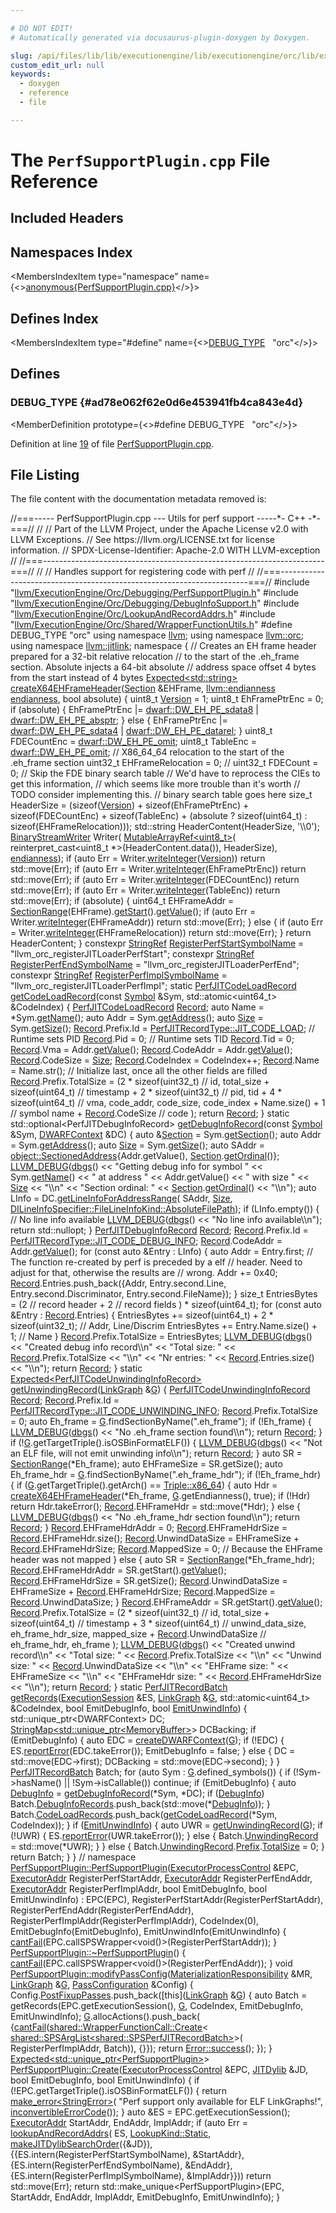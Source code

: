```yaml
---

# DO NOT EDIT!
# Automatically generated via docusaurus-plugin-doxygen by Doxygen.

slug: /api/files/lib/lib/executionengine/lib/executionengine/orc/lib/executionengine/orc/debugging/perfsupportplugin-cpp
custom_edit_url: null
keywords:
  - doxygen
  - reference
  - file

---
```





# The `PerfSupportPlugin.cpp` File Reference

<DoxygenPage pluginConfig={pluginConfig}>



## Included Headers

<IncludesList>
<IncludesListItem
  filePath="llvm/ExecutionEngine/Orc/Debugging/PerfSupportPlugin.h"
  permalink="/docs/api/files/include/include/llvm/include/llvm/executionengine/include/llvm/executionengine/orc/include/llvm/executionengine/orc/debugging/perfsupportplugin-h"
  isLocal="true" />
<IncludesListItem
  filePath="llvm/ExecutionEngine/Orc/Debugging/DebugInfoSupport.h"
  permalink="/docs/api/files/include/include/llvm/include/llvm/executionengine/include/llvm/executionengine/orc/include/llvm/executionengine/orc/debugging/debuginfosupport-h"
  isLocal="true" />
<IncludesListItem
  filePath="llvm/ExecutionEngine/Orc/LookupAndRecordAddrs.h"
  permalink="/docs/api/files/include/include/llvm/include/llvm/executionengine/include/llvm/executionengine/orc/lookupandrecordaddrs-h"
  isLocal="true" />
<IncludesListItem
  filePath="llvm/ExecutionEngine/Orc/Shared/WrapperFunctionUtils.h"
  permalink="/docs/api/files/include/include/llvm/include/llvm/executionengine/include/llvm/executionengine/orc/include/llvm/executionengine/orc/shared/wrapperfunctionutils-h"
  isLocal="true" />
</IncludesList>

## Namespaces Index

<MembersIndex>

<MembersIndexItem
  type="namespace"
  name={<><a href="/docs/api/namespaces/anonymous-perfsupportplugin-cpp-">anonymous&#123;PerfSupportPlugin.cpp&#125;</a></>}>
</MembersIndexItem>

</MembersIndex>

## Defines Index

<MembersIndex>

<MembersIndexItem
  type="#define"
  name={<><a href="#ad78e062f62e0d6e453941fb4ca843e4d">DEBUG&#95;TYPE</a>&nbsp;&nbsp;&nbsp;&quot;orc&quot;</>}>
</MembersIndexItem>

</MembersIndex>


<SectionDefinition>

## Defines

### DEBUG&#95;TYPE {#ad78e062f62e0d6e453941fb4ca843e4d}

<MemberDefinition
  prototype={<>#define DEBUG&#95;TYPE&nbsp;&nbsp;&nbsp;&quot;orc&quot;</>}>

Definition at line <a href="#l00019">19</a> of file <a href="/docs/api/files/lib/lib/executionengine/lib/executionengine/orc/lib/executionengine/orc/debugging/perfsupportplugin-cpp">PerfSupportPlugin.cpp</a>.
</MemberDefinition>

</SectionDefinition>

## File Listing

The file content with the documentation metadata removed is:

<ProgramListing>

<Link id="l00001" /><CodeLine lineNumber="1"><Highlight kind="comment">//===----- PerfSupportPlugin.cpp --- Utils for perf support -----&#42;- C++ -&#42;-===//</Highlight><Highlight kind="normal"></Highlight></CodeLine>
<Link id="l00002" /><CodeLine lineNumber="2"><Highlight kind="normal"></Highlight><Highlight kind="comment">//</Highlight><Highlight kind="normal"></Highlight></CodeLine>
<Link id="l00003" /><CodeLine lineNumber="3"><Highlight kind="normal"></Highlight><Highlight kind="comment">// Part of the LLVM Project, under the Apache License v2.0 with LLVM Exceptions.</Highlight><Highlight kind="normal"></Highlight></CodeLine>
<Link id="l00004" /><CodeLine lineNumber="4"><Highlight kind="normal"></Highlight><Highlight kind="comment">// See https://llvm.org/LICENSE.txt for license information.</Highlight><Highlight kind="normal"></Highlight></CodeLine>
<Link id="l00005" /><CodeLine lineNumber="5"><Highlight kind="normal"></Highlight><Highlight kind="comment">// SPDX-License-Identifier: Apache-2.0 WITH LLVM-exception</Highlight><Highlight kind="normal"></Highlight></CodeLine>
<Link id="l00006" /><CodeLine lineNumber="6"><Highlight kind="normal"></Highlight><Highlight kind="comment">//</Highlight><Highlight kind="normal"></Highlight></CodeLine>
<Link id="l00007" /><CodeLine lineNumber="7"><Highlight kind="normal"></Highlight><Highlight kind="comment">//===----------------------------------------------------------------------===//</Highlight><Highlight kind="normal"></Highlight></CodeLine>
<Link id="l00008" /><CodeLine lineNumber="8"><Highlight kind="normal"></Highlight><Highlight kind="comment">//</Highlight><Highlight kind="normal"></Highlight></CodeLine>
<Link id="l00009" /><CodeLine lineNumber="9"><Highlight kind="normal"></Highlight><Highlight kind="comment">// Handles support for registering code with perf</Highlight><Highlight kind="normal"></Highlight></CodeLine>
<Link id="l00010" /><CodeLine lineNumber="10"><Highlight kind="normal"></Highlight><Highlight kind="comment">//</Highlight><Highlight kind="normal"></Highlight></CodeLine>
<Link id="l00011" /><CodeLine lineNumber="11"><Highlight kind="normal"></Highlight><Highlight kind="comment">//===----------------------------------------------------------------------===//</Highlight><Highlight kind="normal"></Highlight></CodeLine>
<Link id="l00012" /><CodeLine lineNumber="12"><Highlight kind="normal"></Highlight></CodeLine>
<Link id="l00013" /><CodeLine lineNumber="13"><Highlight kind="normal"></Highlight><Highlight kind="preprocessor">#include &quot;<a href="/docs/api/files/include/include/llvm/include/llvm/executionengine/include/llvm/executionengine/orc/include/llvm/executionengine/orc/debugging/perfsupportplugin-h">llvm/ExecutionEngine/Orc/Debugging/PerfSupportPlugin.h</a>&quot;</Highlight><Highlight kind="normal"></Highlight></CodeLine>
<Link id="l00014" /><CodeLine lineNumber="14"><Highlight kind="normal"></Highlight></CodeLine>
<Link id="l00015" /><CodeLine lineNumber="15"><Highlight kind="normal"></Highlight><Highlight kind="preprocessor">#include &quot;<a href="/docs/api/files/include/include/llvm/include/llvm/executionengine/include/llvm/executionengine/orc/include/llvm/executionengine/orc/debugging/debuginfosupport-h">llvm/ExecutionEngine/Orc/Debugging/DebugInfoSupport.h</a>&quot;</Highlight><Highlight kind="normal"></Highlight></CodeLine>
<Link id="l00016" /><CodeLine lineNumber="16"><Highlight kind="normal"></Highlight><Highlight kind="preprocessor">#include &quot;<a href="/docs/api/files/include/include/llvm/include/llvm/executionengine/include/llvm/executionengine/orc/lookupandrecordaddrs-h">llvm/ExecutionEngine/Orc/LookupAndRecordAddrs.h</a>&quot;</Highlight><Highlight kind="normal"></Highlight></CodeLine>
<Link id="l00017" /><CodeLine lineNumber="17"><Highlight kind="normal"></Highlight><Highlight kind="preprocessor">#include &quot;<a href="/docs/api/files/include/include/llvm/include/llvm/executionengine/include/llvm/executionengine/orc/include/llvm/executionengine/orc/shared/wrapperfunctionutils-h">llvm/ExecutionEngine/Orc/Shared/WrapperFunctionUtils.h</a>&quot;</Highlight><Highlight kind="normal"></Highlight></CodeLine>
<Link id="l00018" /><CodeLine lineNumber="18"><Highlight kind="normal"></Highlight></CodeLine>
<Link id="l00019" /><CodeLine lineNumber="19" lineLink="#ad78e062f62e0d6e453941fb4ca843e4d"><Highlight kind="normal"></Highlight><Highlight kind="preprocessor">#define DEBUG&#95;TYPE &quot;orc&quot;</Highlight><Highlight kind="normal"></Highlight></CodeLine>
<Link id="l00020" /><CodeLine lineNumber="20"><Highlight kind="normal"></Highlight></CodeLine>
<Link id="l00021" /><CodeLine lineNumber="21"><Highlight kind="normal"></Highlight><Highlight kind="keyword">using namespace </Highlight><Highlight kind="normal"><a href="/docs/api/namespaces/llvm">llvm</a>;</Highlight></CodeLine>
<Link id="l00022" /><CodeLine lineNumber="22"><Highlight kind="normal"></Highlight><Highlight kind="keyword">using namespace </Highlight><Highlight kind="normal"><a href="/docs/api/namespaces/llvm/orc">llvm::orc</a>;</Highlight></CodeLine>
<Link id="l00023" /><CodeLine lineNumber="23"><Highlight kind="normal"></Highlight><Highlight kind="keyword">using namespace </Highlight><Highlight kind="normal"><a href="/docs/api/namespaces/llvm/jitlink">llvm::jitlink</a>;</Highlight></CodeLine>
<Link id="l00024" /><CodeLine lineNumber="24"><Highlight kind="normal"></Highlight></CodeLine>
<Link id="l00025" /><CodeLine lineNumber="25" lineLink="/docs/api/namespaces/anonymous-perfsupportplugin-cpp-"><Highlight kind="normal"></Highlight><Highlight kind="keyword">namespace </Highlight><Highlight kind="normal">&#123;</Highlight></CodeLine>
<Link id="l00026" /><CodeLine lineNumber="26"><Highlight kind="normal"></Highlight></CodeLine>
<Link id="l00027" /><CodeLine lineNumber="27"><Highlight kind="normal"></Highlight><Highlight kind="comment">// Creates an EH frame header prepared for a 32-bit relative relocation</Highlight><Highlight kind="normal"></Highlight></CodeLine>
<Link id="l00028" /><CodeLine lineNumber="28"><Highlight kind="normal"></Highlight><Highlight kind="comment">// to the start of the .eh&#95;frame section. Absolute injects a 64-bit absolute</Highlight><Highlight kind="normal"></Highlight></CodeLine>
<Link id="l00029" /><CodeLine lineNumber="29"><Highlight kind="normal"></Highlight><Highlight kind="comment">// address space offset 4 bytes from the start instead of 4 bytes</Highlight><Highlight kind="normal"></Highlight></CodeLine>
<Link id="l00030" /><CodeLine lineNumber="30" lineLink="/docs/api/namespaces/anonymous-perfsupportplugin-cpp-/#a16f7e0099c6134ab100f80300b710e41"><Highlight kind="normal"><a href="/docs/api/classes/llvm/expected">Expected&lt;std::string&gt;</a> <a href="/docs/api/namespaces/anonymous-perfsupportplugin-cpp-/#a16f7e0099c6134ab100f80300b710e41">createX64EHFrameHeader</a>(<a href="/docs/api/classes/llvm/jitlink/section">Section</a> &amp;EHFrame,</Highlight></CodeLine>
<Link id="l00031" /><CodeLine lineNumber="31"><Highlight kind="normal">                                             <a href="/docs/api/namespaces/llvm/#ae1e26e57357947b25e392fd18ab000db">llvm::endianness</a> <a href="/docs/api/namespaces/llvm/#ae1e26e57357947b25e392fd18ab000db">endianness</a>,</Highlight></CodeLine>
<Link id="l00032" /><CodeLine lineNumber="32"><Highlight kind="normal">                                             </Highlight><Highlight kind="keywordtype">bool</Highlight><Highlight kind="normal"> absolute) &#123;</Highlight></CodeLine>
<Link id="l00033" /><CodeLine lineNumber="33"><Highlight kind="normal">  uint8&#95;t <a href="/docs/api/namespaces/llvm/#a689a023f54d38d41f6d952cac41ee538">Version</a> = 1;</Highlight></CodeLine>
<Link id="l00034" /><CodeLine lineNumber="34"><Highlight kind="normal">  uint8&#95;t EhFramePtrEnc = 0;</Highlight></CodeLine>
<Link id="l00035" /><CodeLine lineNumber="35"><Highlight kind="normal">  </Highlight><Highlight kind="keywordflow">if</Highlight><Highlight kind="normal"> (absolute) &#123;</Highlight></CodeLine>
<Link id="l00036" /><CodeLine lineNumber="36"><Highlight kind="normal">    EhFramePtrEnc |= <a href="/docs/api/namespaces/llvm/dwarf/#ab4fde659cfd2ad21ef1920dca7f22255ab4f228eae8e91cb5eb218c4372d2cd75">dwarf::DW&#95;EH&#95;PE&#95;sdata8</a> | <a href="/docs/api/namespaces/llvm/dwarf/#ab4fde659cfd2ad21ef1920dca7f22255ab8bb265a153372d87860f6a33d858f3e">dwarf::DW&#95;EH&#95;PE&#95;absptr</a>;</Highlight></CodeLine>
<Link id="l00037" /><CodeLine lineNumber="37"><Highlight kind="normal">  &#125; </Highlight><Highlight kind="keywordflow">else</Highlight><Highlight kind="normal"> &#123;</Highlight></CodeLine>
<Link id="l00038" /><CodeLine lineNumber="38"><Highlight kind="normal">    EhFramePtrEnc |= <a href="/docs/api/namespaces/llvm/dwarf/#ab4fde659cfd2ad21ef1920dca7f22255a68bcc7d64ea60cf76503e913360e0b01">dwarf::DW&#95;EH&#95;PE&#95;sdata4</a> | <a href="/docs/api/namespaces/llvm/dwarf/#ab4fde659cfd2ad21ef1920dca7f22255a0e91cc214494d9c9f9c8adcf03be6e51">dwarf::DW&#95;EH&#95;PE&#95;datarel</a>;</Highlight></CodeLine>
<Link id="l00039" /><CodeLine lineNumber="39"><Highlight kind="normal">  &#125;</Highlight></CodeLine>
<Link id="l00040" /><CodeLine lineNumber="40"><Highlight kind="normal">  uint8&#95;t FDECountEnc = <a href="/docs/api/namespaces/llvm/dwarf/#ab4fde659cfd2ad21ef1920dca7f22255af88641d07cb5fdb688ad0d4e78314222">dwarf::DW&#95;EH&#95;PE&#95;omit</a>;</Highlight></CodeLine>
<Link id="l00041" /><CodeLine lineNumber="41"><Highlight kind="normal">  uint8&#95;t TableEnc = <a href="/docs/api/namespaces/llvm/dwarf/#ab4fde659cfd2ad21ef1920dca7f22255af88641d07cb5fdb688ad0d4e78314222">dwarf::DW&#95;EH&#95;PE&#95;omit</a>;</Highlight></CodeLine>
<Link id="l00042" /><CodeLine lineNumber="42"><Highlight kind="normal">  </Highlight><Highlight kind="comment">// X86&#95;64&#95;64 relocation to the start of the .eh&#95;frame section</Highlight><Highlight kind="normal"></Highlight></CodeLine>
<Link id="l00043" /><CodeLine lineNumber="43"><Highlight kind="normal">  uint32&#95;t EHFrameRelocation = 0;</Highlight></CodeLine>
<Link id="l00044" /><CodeLine lineNumber="44"><Highlight kind="normal">  </Highlight><Highlight kind="comment">// uint32&#95;t FDECount = 0;</Highlight><Highlight kind="normal"></Highlight></CodeLine>
<Link id="l00045" /><CodeLine lineNumber="45"><Highlight kind="normal">  </Highlight><Highlight kind="comment">// Skip the FDE binary search table</Highlight><Highlight kind="normal"></Highlight></CodeLine>
<Link id="l00046" /><CodeLine lineNumber="46"><Highlight kind="normal">  </Highlight><Highlight kind="comment">// We&#39;d have to reprocess the CIEs to get this information,</Highlight><Highlight kind="normal"></Highlight></CodeLine>
<Link id="l00047" /><CodeLine lineNumber="47"><Highlight kind="normal">  </Highlight><Highlight kind="comment">// which seems like more trouble than it&#39;s worth</Highlight><Highlight kind="normal"></Highlight></CodeLine>
<Link id="l00048" /><CodeLine lineNumber="48"><Highlight kind="normal">  </Highlight><Highlight kind="comment">// TODO consider implementing this.</Highlight><Highlight kind="normal"></Highlight></CodeLine>
<Link id="l00049" /><CodeLine lineNumber="49"><Highlight kind="normal">  </Highlight><Highlight kind="comment">// binary search table goes here</Highlight><Highlight kind="normal"></Highlight></CodeLine>
<Link id="l00050" /><CodeLine lineNumber="50"><Highlight kind="normal"></Highlight></CodeLine>
<Link id="l00051" /><CodeLine lineNumber="51"><Highlight kind="normal">  </Highlight><Highlight kind="keywordtype">size&#95;t</Highlight><Highlight kind="normal"> HeaderSize =</Highlight></CodeLine>
<Link id="l00052" /><CodeLine lineNumber="52"><Highlight kind="normal">      (</Highlight><Highlight kind="keyword">sizeof</Highlight><Highlight kind="normal">(<a href="/docs/api/namespaces/llvm/#a689a023f54d38d41f6d952cac41ee538">Version</a>) + </Highlight><Highlight kind="keyword">sizeof</Highlight><Highlight kind="normal">(EhFramePtrEnc) + </Highlight><Highlight kind="keyword">sizeof</Highlight><Highlight kind="normal">(FDECountEnc) +</Highlight></CodeLine>
<Link id="l00053" /><CodeLine lineNumber="53"><Highlight kind="normal">       </Highlight><Highlight kind="keyword">sizeof</Highlight><Highlight kind="normal">(TableEnc) +</Highlight></CodeLine>
<Link id="l00054" /><CodeLine lineNumber="54"><Highlight kind="normal">       (absolute ? </Highlight><Highlight kind="keyword">sizeof</Highlight><Highlight kind="normal">(uint64&#95;t) : </Highlight><Highlight kind="keyword">sizeof</Highlight><Highlight kind="normal">(EHFrameRelocation)));</Highlight></CodeLine>
<Link id="l00055" /><CodeLine lineNumber="55"><Highlight kind="normal">  std::string HeaderContent(HeaderSize, </Highlight><Highlight kind="charliteral">&#39;\\0&#39;</Highlight><Highlight kind="normal">);</Highlight></CodeLine>
<Link id="l00056" /><CodeLine lineNumber="56"><Highlight kind="normal">  <a href="/docs/api/classes/llvm/binarystreamwriter">BinaryStreamWriter</a> Writer(</Highlight></CodeLine>
<Link id="l00057" /><CodeLine lineNumber="57"><Highlight kind="normal">      <a href="/docs/api/classes/llvm/mutablearrayref">MutableArrayRef&lt;uint8&#95;t&gt;</a>(</Highlight></CodeLine>
<Link id="l00058" /><CodeLine lineNumber="58"><Highlight kind="normal">          </Highlight><Highlight kind="keyword">reinterpret&#95;cast&lt;</Highlight><Highlight kind="normal">uint8&#95;t &#42;</Highlight><Highlight kind="keyword">&gt;</Highlight><Highlight kind="normal">(HeaderContent.data()), HeaderSize),</Highlight></CodeLine>
<Link id="l00059" /><CodeLine lineNumber="59"><Highlight kind="normal">      <a href="/docs/api/namespaces/llvm/#ae1e26e57357947b25e392fd18ab000db">endianness</a>);</Highlight></CodeLine>
<Link id="l00060" /><CodeLine lineNumber="60"><Highlight kind="normal">  </Highlight><Highlight kind="keywordflow">if</Highlight><Highlight kind="normal"> (</Highlight><Highlight kind="keyword">auto</Highlight><Highlight kind="normal"> Err = Writer.<a href="/docs/api/classes/llvm/binarystreamwriter/#a344647bc1c4a4b53334296eba145d408">writeInteger</a>(<a href="/docs/api/namespaces/llvm/#a689a023f54d38d41f6d952cac41ee538">Version</a>))</Highlight></CodeLine>
<Link id="l00061" /><CodeLine lineNumber="61"><Highlight kind="normal">    </Highlight><Highlight kind="keywordflow">return</Highlight><Highlight kind="normal"> std::move(Err);</Highlight></CodeLine>
<Link id="l00062" /><CodeLine lineNumber="62"><Highlight kind="normal">  </Highlight><Highlight kind="keywordflow">if</Highlight><Highlight kind="normal"> (</Highlight><Highlight kind="keyword">auto</Highlight><Highlight kind="normal"> Err = Writer.<a href="/docs/api/classes/llvm/binarystreamwriter/#a344647bc1c4a4b53334296eba145d408">writeInteger</a>(EhFramePtrEnc))</Highlight></CodeLine>
<Link id="l00063" /><CodeLine lineNumber="63"><Highlight kind="normal">    </Highlight><Highlight kind="keywordflow">return</Highlight><Highlight kind="normal"> std::move(Err);</Highlight></CodeLine>
<Link id="l00064" /><CodeLine lineNumber="64"><Highlight kind="normal">  </Highlight><Highlight kind="keywordflow">if</Highlight><Highlight kind="normal"> (</Highlight><Highlight kind="keyword">auto</Highlight><Highlight kind="normal"> Err = Writer.<a href="/docs/api/classes/llvm/binarystreamwriter/#a344647bc1c4a4b53334296eba145d408">writeInteger</a>(FDECountEnc))</Highlight></CodeLine>
<Link id="l00065" /><CodeLine lineNumber="65"><Highlight kind="normal">    </Highlight><Highlight kind="keywordflow">return</Highlight><Highlight kind="normal"> std::move(Err);</Highlight></CodeLine>
<Link id="l00066" /><CodeLine lineNumber="66"><Highlight kind="normal">  </Highlight><Highlight kind="keywordflow">if</Highlight><Highlight kind="normal"> (</Highlight><Highlight kind="keyword">auto</Highlight><Highlight kind="normal"> Err = Writer.<a href="/docs/api/classes/llvm/binarystreamwriter/#a344647bc1c4a4b53334296eba145d408">writeInteger</a>(TableEnc))</Highlight></CodeLine>
<Link id="l00067" /><CodeLine lineNumber="67"><Highlight kind="normal">    </Highlight><Highlight kind="keywordflow">return</Highlight><Highlight kind="normal"> std::move(Err);</Highlight></CodeLine>
<Link id="l00068" /><CodeLine lineNumber="68"><Highlight kind="normal">  </Highlight><Highlight kind="keywordflow">if</Highlight><Highlight kind="normal"> (absolute) &#123;</Highlight></CodeLine>
<Link id="l00069" /><CodeLine lineNumber="69"><Highlight kind="normal">    uint64&#95;t EHFrameAddr = <a href="/docs/api/classes/llvm/jitlink/sectionrange">SectionRange</a>(EHFrame).<a href="/docs/api/classes/llvm/jitlink/sectionrange/#ab7bd439fefcb561d029d76b2ca9bc500">getStart</a>().<a href="/docs/api/classes/llvm/orc/executoraddr/#a4ee908fb9052f020e3c50e3f1a7d81c5">getValue</a>();</Highlight></CodeLine>
<Link id="l00070" /><CodeLine lineNumber="70"><Highlight kind="normal">    </Highlight><Highlight kind="keywordflow">if</Highlight><Highlight kind="normal"> (</Highlight><Highlight kind="keyword">auto</Highlight><Highlight kind="normal"> Err = Writer.<a href="/docs/api/classes/llvm/binarystreamwriter/#a344647bc1c4a4b53334296eba145d408">writeInteger</a>(EHFrameAddr))</Highlight></CodeLine>
<Link id="l00071" /><CodeLine lineNumber="71"><Highlight kind="normal">      </Highlight><Highlight kind="keywordflow">return</Highlight><Highlight kind="normal"> std::move(Err);</Highlight></CodeLine>
<Link id="l00072" /><CodeLine lineNumber="72"><Highlight kind="normal">  &#125; </Highlight><Highlight kind="keywordflow">else</Highlight><Highlight kind="normal"> &#123;</Highlight></CodeLine>
<Link id="l00073" /><CodeLine lineNumber="73"><Highlight kind="normal">    </Highlight><Highlight kind="keywordflow">if</Highlight><Highlight kind="normal"> (</Highlight><Highlight kind="keyword">auto</Highlight><Highlight kind="normal"> Err = Writer.<a href="/docs/api/classes/llvm/binarystreamwriter/#a344647bc1c4a4b53334296eba145d408">writeInteger</a>(EHFrameRelocation))</Highlight></CodeLine>
<Link id="l00074" /><CodeLine lineNumber="74"><Highlight kind="normal">      </Highlight><Highlight kind="keywordflow">return</Highlight><Highlight kind="normal"> std::move(Err);</Highlight></CodeLine>
<Link id="l00075" /><CodeLine lineNumber="75"><Highlight kind="normal">  &#125;</Highlight></CodeLine>
<Link id="l00076" /><CodeLine lineNumber="76"><Highlight kind="normal">  </Highlight><Highlight kind="keywordflow">return</Highlight><Highlight kind="normal"> HeaderContent;</Highlight></CodeLine>
<Link id="l00077" /><CodeLine lineNumber="77"><Highlight kind="normal">&#125;</Highlight></CodeLine>
<Link id="l00078" /><CodeLine lineNumber="78"><Highlight kind="normal"></Highlight></CodeLine>
<Link id="l00079" /><CodeLine lineNumber="79" lineLink="/docs/api/namespaces/anonymous-perfsupportplugin-cpp-/#ac9be268f91eb48f7ea90632838a0afb1"><Highlight kind="normal"></Highlight><Highlight kind="keyword">constexpr</Highlight><Highlight kind="normal"> <a href="/docs/api/classes/llvm/stringref">StringRef</a> <a href="/docs/api/namespaces/anonymous-perfsupportplugin-cpp-/#ac9be268f91eb48f7ea90632838a0afb1">RegisterPerfStartSymbolName</a> =</Highlight></CodeLine>
<Link id="l00080" /><CodeLine lineNumber="80"><Highlight kind="normal">    </Highlight><Highlight kind="stringliteral">&quot;llvm&#95;orc&#95;registerJITLoaderPerfStart&quot;</Highlight><Highlight kind="normal">;</Highlight></CodeLine>
<Link id="l00081" /><CodeLine lineNumber="81" lineLink="/docs/api/namespaces/anonymous-perfsupportplugin-cpp-/#a937eb14957f5735e32eaa7cb854e994c"><Highlight kind="normal"></Highlight><Highlight kind="keyword">constexpr</Highlight><Highlight kind="normal"> <a href="/docs/api/classes/llvm/stringref">StringRef</a> <a href="/docs/api/namespaces/anonymous-perfsupportplugin-cpp-/#a937eb14957f5735e32eaa7cb854e994c">RegisterPerfEndSymbolName</a> =</Highlight></CodeLine>
<Link id="l00082" /><CodeLine lineNumber="82"><Highlight kind="normal">    </Highlight><Highlight kind="stringliteral">&quot;llvm&#95;orc&#95;registerJITLoaderPerfEnd&quot;</Highlight><Highlight kind="normal">;</Highlight></CodeLine>
<Link id="l00083" /><CodeLine lineNumber="83" lineLink="/docs/api/namespaces/anonymous-perfsupportplugin-cpp-/#a5fa9c8f4d6b70fbff649debfea585968"><Highlight kind="normal"></Highlight><Highlight kind="keyword">constexpr</Highlight><Highlight kind="normal"> <a href="/docs/api/classes/llvm/stringref">StringRef</a> <a href="/docs/api/namespaces/anonymous-perfsupportplugin-cpp-/#a5fa9c8f4d6b70fbff649debfea585968">RegisterPerfImplSymbolName</a> =</Highlight></CodeLine>
<Link id="l00084" /><CodeLine lineNumber="84"><Highlight kind="normal">    </Highlight><Highlight kind="stringliteral">&quot;llvm&#95;orc&#95;registerJITLoaderPerfImpl&quot;</Highlight><Highlight kind="normal">;</Highlight></CodeLine>
<Link id="l00085" /><CodeLine lineNumber="85"><Highlight kind="normal"></Highlight></CodeLine>
<Link id="l00086" /><CodeLine lineNumber="86"><Highlight kind="normal"></Highlight><Highlight kind="keyword">static</Highlight><Highlight kind="normal"> <a href="/docs/api/structs/llvm/orc/perfjitcodeloadrecord">PerfJITCodeLoadRecord</a></Highlight></CodeLine>
<Link id="l00087" /><CodeLine lineNumber="87" lineLink="/docs/api/namespaces/anonymous-perfsupportplugin-cpp-/#ac0d41cae6559f87a6e26f2db6c30f24d"><Highlight kind="normal"><a href="/docs/api/namespaces/anonymous-perfsupportplugin-cpp-/#ac0d41cae6559f87a6e26f2db6c30f24d">getCodeLoadRecord</a>(</Highlight><Highlight kind="keyword">const</Highlight><Highlight kind="normal"> <a href="/docs/api/classes/llvm/jitlink/symbol">Symbol</a> &amp;Sym, std::atomic&lt;uint64&#95;t&gt; &amp;CodeIndex) &#123;</Highlight></CodeLine>
<Link id="l00088" /><CodeLine lineNumber="88"><Highlight kind="normal">  <a href="/docs/api/structs/llvm/orc/perfjitcodeloadrecord">PerfJITCodeLoadRecord</a> <a href="/docs/api/classes/llvm/record">Record</a>;</Highlight></CodeLine>
<Link id="l00089" /><CodeLine lineNumber="89"><Highlight kind="normal">  </Highlight><Highlight kind="keyword">auto</Highlight><Highlight kind="normal"> Name = &#42;Sym.<a href="/docs/api/classes/llvm/jitlink/symbol/#a37941163af977712e6ae68591327a0ad">getName</a>();</Highlight></CodeLine>
<Link id="l00090" /><CodeLine lineNumber="90"><Highlight kind="normal">  </Highlight><Highlight kind="keyword">auto</Highlight><Highlight kind="normal"> Addr = Sym.<a href="/docs/api/classes/llvm/jitlink/symbol/#a9266b50b560808e8f69eb394690d79c4">getAddress</a>();</Highlight></CodeLine>
<Link id="l00091" /><CodeLine lineNumber="91"><Highlight kind="normal">  </Highlight><Highlight kind="keyword">auto</Highlight><Highlight kind="normal"> <a href="/docs/api/files/lib/lib/analysis/inlineorder-cpp/#a7ee6f0cb51c3b9056199e9a0001fe8c3a6f6cb72d544962fa333e2e34ce64f719">Size</a> = Sym.<a href="/docs/api/classes/llvm/jitlink/symbol/#ab790ccf24d158f2933ef1c6cf153fb62">getSize</a>();</Highlight></CodeLine>
<Link id="l00092" /><CodeLine lineNumber="92"><Highlight kind="normal">  <a href="/docs/api/classes/llvm/record">Record</a>.Prefix.Id = <a href="/docs/api/namespaces/llvm/orc/#a58aef37a030d9c1e56eaa6ee5bef47a4a7cc9e41b90a35d5cb26e9fbb0cd0a8b0">PerfJITRecordType::JIT&#95;CODE&#95;LOAD</a>;</Highlight></CodeLine>
<Link id="l00093" /><CodeLine lineNumber="93"><Highlight kind="normal">  </Highlight><Highlight kind="comment">// Runtime sets PID</Highlight><Highlight kind="normal"></Highlight></CodeLine>
<Link id="l00094" /><CodeLine lineNumber="94"><Highlight kind="normal">  <a href="/docs/api/classes/llvm/record">Record</a>.Pid = 0;</Highlight></CodeLine>
<Link id="l00095" /><CodeLine lineNumber="95"><Highlight kind="normal">  </Highlight><Highlight kind="comment">// Runtime sets TID</Highlight><Highlight kind="normal"></Highlight></CodeLine>
<Link id="l00096" /><CodeLine lineNumber="96"><Highlight kind="normal">  <a href="/docs/api/classes/llvm/record">Record</a>.Tid = 0;</Highlight></CodeLine>
<Link id="l00097" /><CodeLine lineNumber="97"><Highlight kind="normal">  <a href="/docs/api/classes/llvm/record">Record</a>.Vma = Addr.<a href="/docs/api/classes/llvm/record/#a5e084b9b417ae456b128ee1f6506b41d">getValue</a>();</Highlight></CodeLine>
<Link id="l00098" /><CodeLine lineNumber="98"><Highlight kind="normal">  <a href="/docs/api/classes/llvm/record">Record</a>.CodeAddr = Addr.<a href="/docs/api/classes/llvm/record/#a5e084b9b417ae456b128ee1f6506b41d">getValue</a>();</Highlight></CodeLine>
<Link id="l00099" /><CodeLine lineNumber="99"><Highlight kind="normal">  <a href="/docs/api/classes/llvm/record">Record</a>.CodeSize = <a href="/docs/api/files/lib/lib/analysis/inlineorder-cpp/#a7ee6f0cb51c3b9056199e9a0001fe8c3a6f6cb72d544962fa333e2e34ce64f719">Size</a>;</Highlight></CodeLine>
<Link id="l00100" /><CodeLine lineNumber="100"><Highlight kind="normal">  <a href="/docs/api/classes/llvm/record">Record</a>.CodeIndex = CodeIndex++;</Highlight></CodeLine>
<Link id="l00101" /><CodeLine lineNumber="101"><Highlight kind="normal">  <a href="/docs/api/classes/llvm/record">Record</a>.Name = Name.str();</Highlight></CodeLine>
<Link id="l00102" /><CodeLine lineNumber="102"><Highlight kind="normal">  </Highlight><Highlight kind="comment">// Initialize last, once all the other fields are filled</Highlight><Highlight kind="normal"></Highlight></CodeLine>
<Link id="l00103" /><CodeLine lineNumber="103"><Highlight kind="normal">  <a href="/docs/api/classes/llvm/record">Record</a>.Prefix.TotalSize =</Highlight></CodeLine>
<Link id="l00104" /><CodeLine lineNumber="104"><Highlight kind="normal">      (2 &#42; </Highlight><Highlight kind="keyword">sizeof</Highlight><Highlight kind="normal">(uint32&#95;t)   </Highlight><Highlight kind="comment">// id, total&#95;size</Highlight><Highlight kind="normal"></Highlight></CodeLine>
<Link id="l00105" /><CodeLine lineNumber="105"><Highlight kind="normal">       + </Highlight><Highlight kind="keyword">sizeof</Highlight><Highlight kind="normal">(uint64&#95;t)     </Highlight><Highlight kind="comment">// timestamp</Highlight><Highlight kind="normal"></Highlight></CodeLine>
<Link id="l00106" /><CodeLine lineNumber="106"><Highlight kind="normal">       + 2 &#42; </Highlight><Highlight kind="keyword">sizeof</Highlight><Highlight kind="normal">(uint32&#95;t) </Highlight><Highlight kind="comment">// pid, tid</Highlight><Highlight kind="normal"></Highlight></CodeLine>
<Link id="l00107" /><CodeLine lineNumber="107"><Highlight kind="normal">       + 4 &#42; </Highlight><Highlight kind="keyword">sizeof</Highlight><Highlight kind="normal">(uint64&#95;t) </Highlight><Highlight kind="comment">// vma, code&#95;addr, code&#95;size, code&#95;index</Highlight><Highlight kind="normal"></Highlight></CodeLine>
<Link id="l00108" /><CodeLine lineNumber="108"><Highlight kind="normal">       + Name.size() + 1      </Highlight><Highlight kind="comment">// symbol name</Highlight><Highlight kind="normal"></Highlight></CodeLine>
<Link id="l00109" /><CodeLine lineNumber="109"><Highlight kind="normal">       + <a href="/docs/api/classes/llvm/record">Record</a>.CodeSize      </Highlight><Highlight kind="comment">// code</Highlight><Highlight kind="normal"></Highlight></CodeLine>
<Link id="l00110" /><CodeLine lineNumber="110"><Highlight kind="normal">      );</Highlight></CodeLine>
<Link id="l00111" /><CodeLine lineNumber="111"><Highlight kind="normal">  </Highlight><Highlight kind="keywordflow">return</Highlight><Highlight kind="normal"> <a href="/docs/api/classes/llvm/record">Record</a>;</Highlight></CodeLine>
<Link id="l00112" /><CodeLine lineNumber="112"><Highlight kind="normal">&#125;</Highlight></CodeLine>
<Link id="l00113" /><CodeLine lineNumber="113"><Highlight kind="normal"></Highlight></CodeLine>
<Link id="l00114" /><CodeLine lineNumber="114"><Highlight kind="normal"></Highlight><Highlight kind="keyword">static</Highlight><Highlight kind="normal"> std::optional&lt;PerfJITDebugInfoRecord&gt;</Highlight></CodeLine>
<Link id="l00115" /><CodeLine lineNumber="115" lineLink="/docs/api/namespaces/anonymous-perfsupportplugin-cpp-/#ac931ae3a09278d920ebb024da87edf2e"><Highlight kind="normal"><a href="/docs/api/namespaces/anonymous-perfsupportplugin-cpp-/#ac931ae3a09278d920ebb024da87edf2e">getDebugInfoRecord</a>(</Highlight><Highlight kind="keyword">const</Highlight><Highlight kind="normal"> <a href="/docs/api/classes/llvm/jitlink/symbol">Symbol</a> &amp;Sym, <a href="/docs/api/classes/llvm/dwarfcontext">DWARFContext</a> &amp;DC) &#123;</Highlight></CodeLine>
<Link id="l00116" /><CodeLine lineNumber="116"><Highlight kind="normal">  </Highlight><Highlight kind="keyword">auto</Highlight><Highlight kind="normal"> &amp;<a href="/docs/api/classes/llvm/jitlink/section">Section</a> = Sym.<a href="/docs/api/classes/llvm/jitlink/symbol/#a99c40db3f91fad3db60ba33e9fe93977">getSection</a>();</Highlight></CodeLine>
<Link id="l00117" /><CodeLine lineNumber="117"><Highlight kind="normal">  </Highlight><Highlight kind="keyword">auto</Highlight><Highlight kind="normal"> Addr = Sym.<a href="/docs/api/classes/llvm/jitlink/symbol/#a9266b50b560808e8f69eb394690d79c4">getAddress</a>();</Highlight></CodeLine>
<Link id="l00118" /><CodeLine lineNumber="118"><Highlight kind="normal">  </Highlight><Highlight kind="keyword">auto</Highlight><Highlight kind="normal"> <a href="/docs/api/files/lib/lib/analysis/inlineorder-cpp/#a7ee6f0cb51c3b9056199e9a0001fe8c3a6f6cb72d544962fa333e2e34ce64f719">Size</a> = Sym.<a href="/docs/api/classes/llvm/jitlink/symbol/#ab790ccf24d158f2933ef1c6cf153fb62">getSize</a>();</Highlight></CodeLine>
<Link id="l00119" /><CodeLine lineNumber="119"><Highlight kind="normal">  </Highlight><Highlight kind="keyword">auto</Highlight><Highlight kind="normal"> SAddr = <a href="/docs/api/structs/llvm/object/sectionedaddress">object::SectionedAddress</a>&#123;Addr.getValue(), <a href="/docs/api/classes/llvm/jitlink/section">Section</a>.<a href="/docs/api/classes/llvm/jitlink/section/#a46c35148a73ab51b69108948f0361d52">getOrdinal</a>()&#125;;</Highlight></CodeLine>
<Link id="l00120" /><CodeLine lineNumber="120"><Highlight kind="normal">  <a href="/docs/api/files/include/include/llvm/include/llvm/support/debug-h/#a196897517069dda1bdb549e24468f7d7">LLVM&#95;DEBUG</a>(<a href="/docs/api/namespaces/llvm/#a7c46c742c31be54870e2038048e6b391">dbgs</a>() &lt;&lt; </Highlight><Highlight kind="stringliteral">&quot;Getting debug info for symbol &quot;</Highlight><Highlight kind="normal"> &lt;&lt; Sym.<a href="/docs/api/classes/llvm/jitlink/symbol/#a37941163af977712e6ae68591327a0ad">getName</a>()</Highlight></CodeLine>
<Link id="l00121" /><CodeLine lineNumber="121"><Highlight kind="normal">                    &lt;&lt; </Highlight><Highlight kind="stringliteral">&quot; at address &quot;</Highlight><Highlight kind="normal"> &lt;&lt; Addr.getValue() &lt;&lt; </Highlight><Highlight kind="stringliteral">&quot; with size &quot;</Highlight><Highlight kind="normal"></Highlight></CodeLine>
<Link id="l00122" /><CodeLine lineNumber="122"><Highlight kind="normal">                    &lt;&lt; <a href="/docs/api/files/lib/lib/analysis/inlineorder-cpp/#a7ee6f0cb51c3b9056199e9a0001fe8c3a6f6cb72d544962fa333e2e34ce64f719">Size</a> &lt;&lt; </Highlight><Highlight kind="stringliteral">&quot;\\n&quot;</Highlight><Highlight kind="normal"></Highlight></CodeLine>
<Link id="l00123" /><CodeLine lineNumber="123"><Highlight kind="normal">                    &lt;&lt; </Highlight><Highlight kind="stringliteral">&quot;Section ordinal: &quot;</Highlight><Highlight kind="normal"> &lt;&lt; <a href="/docs/api/classes/llvm/jitlink/section">Section</a>.<a href="/docs/api/classes/llvm/jitlink/section/#a46c35148a73ab51b69108948f0361d52">getOrdinal</a>() &lt;&lt; </Highlight><Highlight kind="stringliteral">&quot;\\n&quot;</Highlight><Highlight kind="normal">);</Highlight></CodeLine>
<Link id="l00124" /><CodeLine lineNumber="124"><Highlight kind="normal">  </Highlight><Highlight kind="keyword">auto</Highlight><Highlight kind="normal"> LInfo = DC.<a href="/docs/api/classes/llvm/dwarfcontext/#a55f204d9568a58fbc54ad04343452904">getLineInfoForAddressRange</a>(</Highlight></CodeLine>
<Link id="l00125" /><CodeLine lineNumber="125"><Highlight kind="normal">      SAddr, <a href="/docs/api/files/lib/lib/analysis/inlineorder-cpp/#a7ee6f0cb51c3b9056199e9a0001fe8c3a6f6cb72d544962fa333e2e34ce64f719">Size</a>, <a href="/docs/api/structs/llvm/dilineinfospecifier/#a4d01b170267924ab4225e3c93ad666c3a7e2c85add6bbb98ae5b91471b11fd9a2">DILineInfoSpecifier::FileLineInfoKind::AbsoluteFilePath</a>);</Highlight></CodeLine>
<Link id="l00126" /><CodeLine lineNumber="126"><Highlight kind="normal">  </Highlight><Highlight kind="keywordflow">if</Highlight><Highlight kind="normal"> (LInfo.empty()) &#123;</Highlight></CodeLine>
<Link id="l00127" /><CodeLine lineNumber="127"><Highlight kind="normal">    </Highlight><Highlight kind="comment">// No line info available</Highlight><Highlight kind="normal"></Highlight></CodeLine>
<Link id="l00128" /><CodeLine lineNumber="128"><Highlight kind="normal">    <a href="/docs/api/files/include/include/llvm/include/llvm/support/debug-h/#a196897517069dda1bdb549e24468f7d7">LLVM&#95;DEBUG</a>(<a href="/docs/api/namespaces/llvm/#a7c46c742c31be54870e2038048e6b391">dbgs</a>() &lt;&lt; </Highlight><Highlight kind="stringliteral">&quot;No line info available\\n&quot;</Highlight><Highlight kind="normal">);</Highlight></CodeLine>
<Link id="l00129" /><CodeLine lineNumber="129"><Highlight kind="normal">    </Highlight><Highlight kind="keywordflow">return</Highlight><Highlight kind="normal"> std::nullopt;</Highlight></CodeLine>
<Link id="l00130" /><CodeLine lineNumber="130"><Highlight kind="normal">  &#125;</Highlight></CodeLine>
<Link id="l00131" /><CodeLine lineNumber="131"><Highlight kind="normal">  <a href="/docs/api/structs/llvm/orc/perfjitdebuginforecord">PerfJITDebugInfoRecord</a> <a href="/docs/api/classes/llvm/record">Record</a>;</Highlight></CodeLine>
<Link id="l00132" /><CodeLine lineNumber="132"><Highlight kind="normal">  <a href="/docs/api/classes/llvm/record">Record</a>.Prefix.Id = <a href="/docs/api/namespaces/llvm/orc/#a58aef37a030d9c1e56eaa6ee5bef47a4ae494e6a50a57d80f1dfad853e3c7cee9">PerfJITRecordType::JIT&#95;CODE&#95;DEBUG&#95;INFO</a>;</Highlight></CodeLine>
<Link id="l00133" /><CodeLine lineNumber="133"><Highlight kind="normal">  <a href="/docs/api/classes/llvm/record">Record</a>.CodeAddr = Addr.<a href="/docs/api/classes/llvm/record/#a5e084b9b417ae456b128ee1f6506b41d">getValue</a>();</Highlight></CodeLine>
<Link id="l00134" /><CodeLine lineNumber="134"><Highlight kind="normal">  </Highlight><Highlight kind="keywordflow">for</Highlight><Highlight kind="normal"> (</Highlight><Highlight kind="keyword">const</Highlight><Highlight kind="normal"> </Highlight><Highlight kind="keyword">auto</Highlight><Highlight kind="normal"> &amp;Entry : LInfo) &#123;</Highlight></CodeLine>
<Link id="l00135" /><CodeLine lineNumber="135"><Highlight kind="normal">    </Highlight><Highlight kind="keyword">auto</Highlight><Highlight kind="normal"> Addr = Entry.first;</Highlight></CodeLine>
<Link id="l00136" /><CodeLine lineNumber="136"><Highlight kind="normal">    </Highlight><Highlight kind="comment">// The function re-created by perf is preceded by a elf</Highlight><Highlight kind="normal"></Highlight></CodeLine>
<Link id="l00137" /><CodeLine lineNumber="137"><Highlight kind="normal">    </Highlight><Highlight kind="comment">// header. Need to adjust for that, otherwise the results are</Highlight><Highlight kind="normal"></Highlight></CodeLine>
<Link id="l00138" /><CodeLine lineNumber="138"><Highlight kind="normal">    </Highlight><Highlight kind="comment">// wrong.</Highlight><Highlight kind="normal"></Highlight></CodeLine>
<Link id="l00139" /><CodeLine lineNumber="139"><Highlight kind="normal">    Addr += 0x40;</Highlight></CodeLine>
<Link id="l00140" /><CodeLine lineNumber="140"><Highlight kind="normal">    <a href="/docs/api/classes/llvm/record">Record</a>.Entries.push&#95;back(&#123;Addr, Entry.second.Line,</Highlight></CodeLine>
<Link id="l00141" /><CodeLine lineNumber="141"><Highlight kind="normal">                              Entry.second.Discriminator,</Highlight></CodeLine>
<Link id="l00142" /><CodeLine lineNumber="142"><Highlight kind="normal">                              Entry.second.FileName&#125;);</Highlight></CodeLine>
<Link id="l00143" /><CodeLine lineNumber="143"><Highlight kind="normal">  &#125;</Highlight></CodeLine>
<Link id="l00144" /><CodeLine lineNumber="144"><Highlight kind="normal">  </Highlight><Highlight kind="keywordtype">size&#95;t</Highlight><Highlight kind="normal"> EntriesBytes = (2   </Highlight><Highlight kind="comment">// record header</Highlight><Highlight kind="normal"></Highlight></CodeLine>
<Link id="l00145" /><CodeLine lineNumber="145"><Highlight kind="normal">                         + 2 </Highlight><Highlight kind="comment">// record fields</Highlight><Highlight kind="normal"></Highlight></CodeLine>
<Link id="l00146" /><CodeLine lineNumber="146"><Highlight kind="normal">                         ) &#42;</Highlight></CodeLine>
<Link id="l00147" /><CodeLine lineNumber="147"><Highlight kind="normal">                        </Highlight><Highlight kind="keyword">sizeof</Highlight><Highlight kind="normal">(uint64&#95;t);</Highlight></CodeLine>
<Link id="l00148" /><CodeLine lineNumber="148"><Highlight kind="normal">  </Highlight><Highlight kind="keywordflow">for</Highlight><Highlight kind="normal"> (</Highlight><Highlight kind="keyword">const</Highlight><Highlight kind="normal"> </Highlight><Highlight kind="keyword">auto</Highlight><Highlight kind="normal"> &amp;Entry : <a href="/docs/api/classes/llvm/record">Record</a>.Entries) &#123;</Highlight></CodeLine>
<Link id="l00149" /><CodeLine lineNumber="149"><Highlight kind="normal">    EntriesBytes +=</Highlight></CodeLine>
<Link id="l00150" /><CodeLine lineNumber="150"><Highlight kind="normal">        </Highlight><Highlight kind="keyword">sizeof</Highlight><Highlight kind="normal">(uint64&#95;t) + 2 &#42; </Highlight><Highlight kind="keyword">sizeof</Highlight><Highlight kind="normal">(uint32&#95;t); </Highlight><Highlight kind="comment">// Addr, Line/Discrim</Highlight><Highlight kind="normal"></Highlight></CodeLine>
<Link id="l00151" /><CodeLine lineNumber="151"><Highlight kind="normal">    EntriesBytes += Entry.Name.size() + 1;       </Highlight><Highlight kind="comment">// Name</Highlight><Highlight kind="normal"></Highlight></CodeLine>
<Link id="l00152" /><CodeLine lineNumber="152"><Highlight kind="normal">  &#125;</Highlight></CodeLine>
<Link id="l00153" /><CodeLine lineNumber="153"><Highlight kind="normal">  <a href="/docs/api/classes/llvm/record">Record</a>.Prefix.TotalSize = EntriesBytes;</Highlight></CodeLine>
<Link id="l00154" /><CodeLine lineNumber="154"><Highlight kind="normal">  <a href="/docs/api/files/include/include/llvm/include/llvm/support/debug-h/#a196897517069dda1bdb549e24468f7d7">LLVM&#95;DEBUG</a>(<a href="/docs/api/namespaces/llvm/#a7c46c742c31be54870e2038048e6b391">dbgs</a>() &lt;&lt; </Highlight><Highlight kind="stringliteral">&quot;Created debug info record\\n&quot;</Highlight><Highlight kind="normal"></Highlight></CodeLine>
<Link id="l00155" /><CodeLine lineNumber="155"><Highlight kind="normal">                    &lt;&lt; </Highlight><Highlight kind="stringliteral">&quot;Total size: &quot;</Highlight><Highlight kind="normal"> &lt;&lt; <a href="/docs/api/classes/llvm/record">Record</a>.Prefix.TotalSize &lt;&lt; </Highlight><Highlight kind="stringliteral">&quot;\\n&quot;</Highlight><Highlight kind="normal"></Highlight></CodeLine>
<Link id="l00156" /><CodeLine lineNumber="156"><Highlight kind="normal">                    &lt;&lt; </Highlight><Highlight kind="stringliteral">&quot;Nr entries: &quot;</Highlight><Highlight kind="normal"> &lt;&lt; <a href="/docs/api/classes/llvm/record">Record</a>.Entries.size() &lt;&lt; </Highlight><Highlight kind="stringliteral">&quot;\\n&quot;</Highlight><Highlight kind="normal">);</Highlight></CodeLine>
<Link id="l00157" /><CodeLine lineNumber="157"><Highlight kind="normal">  </Highlight><Highlight kind="keywordflow">return</Highlight><Highlight kind="normal"> <a href="/docs/api/classes/llvm/record">Record</a>;</Highlight></CodeLine>
<Link id="l00158" /><CodeLine lineNumber="158"><Highlight kind="normal">&#125;</Highlight></CodeLine>
<Link id="l00159" /><CodeLine lineNumber="159"><Highlight kind="normal"></Highlight></CodeLine>
<Link id="l00160" /><CodeLine lineNumber="160"><Highlight kind="normal"></Highlight><Highlight kind="keyword">static</Highlight><Highlight kind="normal"> <a href="/docs/api/classes/llvm/expected">Expected&lt;PerfJITCodeUnwindingInfoRecord&gt;</a></Highlight></CodeLine>
<Link id="l00161" /><CodeLine lineNumber="161" lineLink="/docs/api/namespaces/anonymous-perfsupportplugin-cpp-/#a68574bf3a1f3cabcb89adaf75a2e51b3"><Highlight kind="normal"><a href="/docs/api/namespaces/anonymous-perfsupportplugin-cpp-/#a68574bf3a1f3cabcb89adaf75a2e51b3">getUnwindingRecord</a>(<a href="/docs/api/classes/llvm/jitlink/linkgraph">LinkGraph</a> &amp;<a href="/docs/api/files/lib/lib/support/md5-cpp/#ad96b7cf3182ce2ba85e5a7a93b12c441">G</a>) &#123;</Highlight></CodeLine>
<Link id="l00162" /><CodeLine lineNumber="162"><Highlight kind="normal">  <a href="/docs/api/structs/llvm/orc/perfjitcodeunwindinginforecord">PerfJITCodeUnwindingInfoRecord</a> <a href="/docs/api/classes/llvm/record">Record</a>;</Highlight></CodeLine>
<Link id="l00163" /><CodeLine lineNumber="163"><Highlight kind="normal">  <a href="/docs/api/classes/llvm/record">Record</a>.Prefix.Id = <a href="/docs/api/namespaces/llvm/orc/#a58aef37a030d9c1e56eaa6ee5bef47a4abf17deed25fa2105a9053029e46aa615">PerfJITRecordType::JIT&#95;CODE&#95;UNWINDING&#95;INFO</a>;</Highlight></CodeLine>
<Link id="l00164" /><CodeLine lineNumber="164"><Highlight kind="normal">  <a href="/docs/api/classes/llvm/record">Record</a>.Prefix.TotalSize = 0;</Highlight></CodeLine>
<Link id="l00165" /><CodeLine lineNumber="165"><Highlight kind="normal">  </Highlight><Highlight kind="keyword">auto</Highlight><Highlight kind="normal"> Eh&#95;frame = <a href="/docs/api/files/lib/lib/support/md5-cpp/#ad96b7cf3182ce2ba85e5a7a93b12c441">G</a>.findSectionByName(</Highlight><Highlight kind="stringliteral">&quot;.eh&#95;frame&quot;</Highlight><Highlight kind="normal">);</Highlight></CodeLine>
<Link id="l00166" /><CodeLine lineNumber="166"><Highlight kind="normal">  </Highlight><Highlight kind="keywordflow">if</Highlight><Highlight kind="normal"> (!Eh&#95;frame) &#123;</Highlight></CodeLine>
<Link id="l00167" /><CodeLine lineNumber="167"><Highlight kind="normal">    <a href="/docs/api/files/include/include/llvm/include/llvm/support/debug-h/#a196897517069dda1bdb549e24468f7d7">LLVM&#95;DEBUG</a>(<a href="/docs/api/namespaces/llvm/#a7c46c742c31be54870e2038048e6b391">dbgs</a>() &lt;&lt; </Highlight><Highlight kind="stringliteral">&quot;No .eh&#95;frame section found\\n&quot;</Highlight><Highlight kind="normal">);</Highlight></CodeLine>
<Link id="l00168" /><CodeLine lineNumber="168"><Highlight kind="normal">    </Highlight><Highlight kind="keywordflow">return</Highlight><Highlight kind="normal"> <a href="/docs/api/classes/llvm/record">Record</a>;</Highlight></CodeLine>
<Link id="l00169" /><CodeLine lineNumber="169"><Highlight kind="normal">  &#125;</Highlight></CodeLine>
<Link id="l00170" /><CodeLine lineNumber="170"><Highlight kind="normal">  </Highlight><Highlight kind="keywordflow">if</Highlight><Highlight kind="normal"> (!<a href="/docs/api/files/lib/lib/support/md5-cpp/#ad96b7cf3182ce2ba85e5a7a93b12c441">G</a>.getTargetTriple().isOSBinFormatELF()) &#123;</Highlight></CodeLine>
<Link id="l00171" /><CodeLine lineNumber="171"><Highlight kind="normal">    <a href="/docs/api/files/include/include/llvm/include/llvm/support/debug-h/#a196897517069dda1bdb549e24468f7d7">LLVM&#95;DEBUG</a>(<a href="/docs/api/namespaces/llvm/#a7c46c742c31be54870e2038048e6b391">dbgs</a>() &lt;&lt; </Highlight><Highlight kind="stringliteral">&quot;Not an ELF file, will not emit unwinding info\\n&quot;</Highlight><Highlight kind="normal">);</Highlight></CodeLine>
<Link id="l00172" /><CodeLine lineNumber="172"><Highlight kind="normal">    </Highlight><Highlight kind="keywordflow">return</Highlight><Highlight kind="normal"> <a href="/docs/api/classes/llvm/record">Record</a>;</Highlight></CodeLine>
<Link id="l00173" /><CodeLine lineNumber="173"><Highlight kind="normal">  &#125;</Highlight></CodeLine>
<Link id="l00174" /><CodeLine lineNumber="174"><Highlight kind="normal">  </Highlight><Highlight kind="keyword">auto</Highlight><Highlight kind="normal"> SR = <a href="/docs/api/classes/llvm/jitlink/sectionrange">SectionRange</a>(&#42;Eh&#95;frame);</Highlight></CodeLine>
<Link id="l00175" /><CodeLine lineNumber="175"><Highlight kind="normal">  </Highlight><Highlight kind="keyword">auto</Highlight><Highlight kind="normal"> EHFrameSize = SR.getSize();</Highlight></CodeLine>
<Link id="l00176" /><CodeLine lineNumber="176"><Highlight kind="normal">  </Highlight><Highlight kind="keyword">auto</Highlight><Highlight kind="normal"> Eh&#95;frame&#95;hdr = <a href="/docs/api/files/lib/lib/support/md5-cpp/#ad96b7cf3182ce2ba85e5a7a93b12c441">G</a>.findSectionByName(</Highlight><Highlight kind="stringliteral">&quot;.eh&#95;frame&#95;hdr&quot;</Highlight><Highlight kind="normal">);</Highlight></CodeLine>
<Link id="l00177" /><CodeLine lineNumber="177"><Highlight kind="normal">  </Highlight><Highlight kind="keywordflow">if</Highlight><Highlight kind="normal"> (!Eh&#95;frame&#95;hdr) &#123;</Highlight></CodeLine>
<Link id="l00178" /><CodeLine lineNumber="178"><Highlight kind="normal">    </Highlight><Highlight kind="keywordflow">if</Highlight><Highlight kind="normal"> (<a href="/docs/api/files/lib/lib/support/md5-cpp/#ad96b7cf3182ce2ba85e5a7a93b12c441">G</a>.getTargetTriple().getArch() == <a href="/docs/api/classes/llvm/triple/#a547abd13f7a3c063aa72c8192a868154a13d8ce5e71051718a537277c6a594062">Triple::x86&#95;64</a>) &#123;</Highlight></CodeLine>
<Link id="l00179" /><CodeLine lineNumber="179"><Highlight kind="normal">      </Highlight><Highlight kind="keyword">auto</Highlight><Highlight kind="normal"> Hdr = <a href="/docs/api/namespaces/anonymous-perfsupportplugin-cpp-/#a16f7e0099c6134ab100f80300b710e41">createX64EHFrameHeader</a>(&#42;Eh&#95;frame, <a href="/docs/api/files/lib/lib/support/md5-cpp/#ad96b7cf3182ce2ba85e5a7a93b12c441">G</a>.getEndianness(), </Highlight><Highlight kind="keyword">true</Highlight><Highlight kind="normal">);</Highlight></CodeLine>
<Link id="l00180" /><CodeLine lineNumber="180"><Highlight kind="normal">      </Highlight><Highlight kind="keywordflow">if</Highlight><Highlight kind="normal"> (!Hdr)</Highlight></CodeLine>
<Link id="l00181" /><CodeLine lineNumber="181"><Highlight kind="normal">        </Highlight><Highlight kind="keywordflow">return</Highlight><Highlight kind="normal"> Hdr.takeError();</Highlight></CodeLine>
<Link id="l00182" /><CodeLine lineNumber="182"><Highlight kind="normal">      <a href="/docs/api/classes/llvm/record">Record</a>.EHFrameHdr = std::move(&#42;Hdr);</Highlight></CodeLine>
<Link id="l00183" /><CodeLine lineNumber="183"><Highlight kind="normal">    &#125; </Highlight><Highlight kind="keywordflow">else</Highlight><Highlight kind="normal"> &#123;</Highlight></CodeLine>
<Link id="l00184" /><CodeLine lineNumber="184"><Highlight kind="normal">      <a href="/docs/api/files/include/include/llvm/include/llvm/support/debug-h/#a196897517069dda1bdb549e24468f7d7">LLVM&#95;DEBUG</a>(<a href="/docs/api/namespaces/llvm/#a7c46c742c31be54870e2038048e6b391">dbgs</a>() &lt;&lt; </Highlight><Highlight kind="stringliteral">&quot;No .eh&#95;frame&#95;hdr section found\\n&quot;</Highlight><Highlight kind="normal">);</Highlight></CodeLine>
<Link id="l00185" /><CodeLine lineNumber="185"><Highlight kind="normal">      </Highlight><Highlight kind="keywordflow">return</Highlight><Highlight kind="normal"> <a href="/docs/api/classes/llvm/record">Record</a>;</Highlight></CodeLine>
<Link id="l00186" /><CodeLine lineNumber="186"><Highlight kind="normal">    &#125;</Highlight></CodeLine>
<Link id="l00187" /><CodeLine lineNumber="187"><Highlight kind="normal">    <a href="/docs/api/classes/llvm/record">Record</a>.EHFrameHdrAddr = 0;</Highlight></CodeLine>
<Link id="l00188" /><CodeLine lineNumber="188"><Highlight kind="normal">    <a href="/docs/api/classes/llvm/record">Record</a>.EHFrameHdrSize = <a href="/docs/api/classes/llvm/record">Record</a>.EHFrameHdr.size();</Highlight></CodeLine>
<Link id="l00189" /><CodeLine lineNumber="189"><Highlight kind="normal">    <a href="/docs/api/classes/llvm/record">Record</a>.UnwindDataSize = EHFrameSize + <a href="/docs/api/classes/llvm/record">Record</a>.EHFrameHdrSize;</Highlight></CodeLine>
<Link id="l00190" /><CodeLine lineNumber="190"><Highlight kind="normal">    <a href="/docs/api/classes/llvm/record">Record</a>.MappedSize = 0; </Highlight><Highlight kind="comment">// Because the EHFrame header was not mapped</Highlight><Highlight kind="normal"></Highlight></CodeLine>
<Link id="l00191" /><CodeLine lineNumber="191"><Highlight kind="normal">  &#125; </Highlight><Highlight kind="keywordflow">else</Highlight><Highlight kind="normal"> &#123;</Highlight></CodeLine>
<Link id="l00192" /><CodeLine lineNumber="192"><Highlight kind="normal">    </Highlight><Highlight kind="keyword">auto</Highlight><Highlight kind="normal"> SR = <a href="/docs/api/classes/llvm/jitlink/sectionrange">SectionRange</a>(&#42;Eh&#95;frame&#95;hdr);</Highlight></CodeLine>
<Link id="l00193" /><CodeLine lineNumber="193"><Highlight kind="normal">    <a href="/docs/api/classes/llvm/record">Record</a>.EHFrameHdrAddr = SR.getStart().<a href="/docs/api/classes/llvm/record/#a5e084b9b417ae456b128ee1f6506b41d">getValue</a>();</Highlight></CodeLine>
<Link id="l00194" /><CodeLine lineNumber="194"><Highlight kind="normal">    <a href="/docs/api/classes/llvm/record">Record</a>.EHFrameHdrSize = SR.getSize();</Highlight></CodeLine>
<Link id="l00195" /><CodeLine lineNumber="195"><Highlight kind="normal">    <a href="/docs/api/classes/llvm/record">Record</a>.UnwindDataSize = EHFrameSize + <a href="/docs/api/classes/llvm/record">Record</a>.EHFrameHdrSize;</Highlight></CodeLine>
<Link id="l00196" /><CodeLine lineNumber="196"><Highlight kind="normal">    <a href="/docs/api/classes/llvm/record">Record</a>.MappedSize = <a href="/docs/api/classes/llvm/record">Record</a>.UnwindDataSize;</Highlight></CodeLine>
<Link id="l00197" /><CodeLine lineNumber="197"><Highlight kind="normal">  &#125;</Highlight></CodeLine>
<Link id="l00198" /><CodeLine lineNumber="198"><Highlight kind="normal">  <a href="/docs/api/classes/llvm/record">Record</a>.EHFrameAddr = SR.getStart().<a href="/docs/api/classes/llvm/record/#a5e084b9b417ae456b128ee1f6506b41d">getValue</a>();</Highlight></CodeLine>
<Link id="l00199" /><CodeLine lineNumber="199"><Highlight kind="normal">  <a href="/docs/api/classes/llvm/record">Record</a>.Prefix.TotalSize =</Highlight></CodeLine>
<Link id="l00200" /><CodeLine lineNumber="200"><Highlight kind="normal">      (2 &#42; </Highlight><Highlight kind="keyword">sizeof</Highlight><Highlight kind="normal">(uint32&#95;t) </Highlight><Highlight kind="comment">// id, total&#95;size</Highlight><Highlight kind="normal"></Highlight></CodeLine>
<Link id="l00201" /><CodeLine lineNumber="201"><Highlight kind="normal">       + </Highlight><Highlight kind="keyword">sizeof</Highlight><Highlight kind="normal">(uint64&#95;t)   </Highlight><Highlight kind="comment">// timestamp</Highlight><Highlight kind="normal"></Highlight></CodeLine>
<Link id="l00202" /><CodeLine lineNumber="202"><Highlight kind="normal">       +</Highlight></CodeLine>
<Link id="l00203" /><CodeLine lineNumber="203"><Highlight kind="normal">       3 &#42; </Highlight><Highlight kind="keyword">sizeof</Highlight><Highlight kind="normal">(uint64&#95;t) </Highlight><Highlight kind="comment">// unwind&#95;data&#95;size, eh&#95;frame&#95;hdr&#95;size, mapped&#95;size</Highlight><Highlight kind="normal"></Highlight></CodeLine>
<Link id="l00204" /><CodeLine lineNumber="204"><Highlight kind="normal">       + <a href="/docs/api/classes/llvm/record">Record</a>.UnwindDataSize </Highlight><Highlight kind="comment">// eh&#95;frame&#95;hdr, eh&#95;frame</Highlight><Highlight kind="normal"></Highlight></CodeLine>
<Link id="l00205" /><CodeLine lineNumber="205"><Highlight kind="normal">      );</Highlight></CodeLine>
<Link id="l00206" /><CodeLine lineNumber="206"><Highlight kind="normal">  <a href="/docs/api/files/include/include/llvm/include/llvm/support/debug-h/#a196897517069dda1bdb549e24468f7d7">LLVM&#95;DEBUG</a>(<a href="/docs/api/namespaces/llvm/#a7c46c742c31be54870e2038048e6b391">dbgs</a>() &lt;&lt; </Highlight><Highlight kind="stringliteral">&quot;Created unwind record\\n&quot;</Highlight><Highlight kind="normal"></Highlight></CodeLine>
<Link id="l00207" /><CodeLine lineNumber="207"><Highlight kind="normal">                    &lt;&lt; </Highlight><Highlight kind="stringliteral">&quot;Total size: &quot;</Highlight><Highlight kind="normal"> &lt;&lt; <a href="/docs/api/classes/llvm/record">Record</a>.Prefix.TotalSize &lt;&lt; </Highlight><Highlight kind="stringliteral">&quot;\\n&quot;</Highlight><Highlight kind="normal"></Highlight></CodeLine>
<Link id="l00208" /><CodeLine lineNumber="208"><Highlight kind="normal">                    &lt;&lt; </Highlight><Highlight kind="stringliteral">&quot;Unwind size: &quot;</Highlight><Highlight kind="normal"> &lt;&lt; <a href="/docs/api/classes/llvm/record">Record</a>.UnwindDataSize &lt;&lt; </Highlight><Highlight kind="stringliteral">&quot;\\n&quot;</Highlight><Highlight kind="normal"></Highlight></CodeLine>
<Link id="l00209" /><CodeLine lineNumber="209"><Highlight kind="normal">                    &lt;&lt; </Highlight><Highlight kind="stringliteral">&quot;EHFrame size: &quot;</Highlight><Highlight kind="normal"> &lt;&lt; EHFrameSize &lt;&lt; </Highlight><Highlight kind="stringliteral">&quot;\\n&quot;</Highlight><Highlight kind="normal"></Highlight></CodeLine>
<Link id="l00210" /><CodeLine lineNumber="210"><Highlight kind="normal">                    &lt;&lt; </Highlight><Highlight kind="stringliteral">&quot;EHFrameHdr size: &quot;</Highlight><Highlight kind="normal"> &lt;&lt; <a href="/docs/api/classes/llvm/record">Record</a>.EHFrameHdrSize &lt;&lt; </Highlight><Highlight kind="stringliteral">&quot;\\n&quot;</Highlight><Highlight kind="normal">);</Highlight></CodeLine>
<Link id="l00211" /><CodeLine lineNumber="211"><Highlight kind="normal">  </Highlight><Highlight kind="keywordflow">return</Highlight><Highlight kind="normal"> <a href="/docs/api/classes/llvm/record">Record</a>;</Highlight></CodeLine>
<Link id="l00212" /><CodeLine lineNumber="212"><Highlight kind="normal">&#125;</Highlight></CodeLine>
<Link id="l00213" /><CodeLine lineNumber="213"><Highlight kind="normal"></Highlight></CodeLine>
<Link id="l00214" /><CodeLine lineNumber="214" lineLink="/docs/api/namespaces/anonymous-perfsupportplugin-cpp-/#a55e3f6a5c003de75eabd889a24709857"><Highlight kind="normal"></Highlight><Highlight kind="keyword">static</Highlight><Highlight kind="normal"> <a href="/docs/api/structs/llvm/orc/perfjitrecordbatch">PerfJITRecordBatch</a> <a href="/docs/api/namespaces/anonymous-perfsupportplugin-cpp-/#a55e3f6a5c003de75eabd889a24709857">getRecords</a>(<a href="/docs/api/classes/llvm/orc/executionsession">ExecutionSession</a> &amp;ES, <a href="/docs/api/classes/llvm/jitlink/linkgraph">LinkGraph</a> &amp;<a href="/docs/api/files/lib/lib/support/md5-cpp/#ad96b7cf3182ce2ba85e5a7a93b12c441">G</a>,</Highlight></CodeLine>
<Link id="l00215" /><CodeLine lineNumber="215"><Highlight kind="normal">                                     std::atomic&lt;uint64&#95;t&gt; &amp;CodeIndex,</Highlight></CodeLine>
<Link id="l00216" /><CodeLine lineNumber="216"><Highlight kind="normal">                                     </Highlight><Highlight kind="keywordtype">bool</Highlight><Highlight kind="normal"> EmitDebugInfo, </Highlight><Highlight kind="keywordtype">bool</Highlight><Highlight kind="normal"> <a href="/docs/api/files/lib/lib/mc/mcwin64eh-cpp/#a5d75ea3f9831315ebdb816d70c58c30b">EmitUnwindInfo</a>) &#123;</Highlight></CodeLine>
<Link id="l00217" /><CodeLine lineNumber="217"><Highlight kind="normal">  std::unique&#95;ptr&lt;DWARFContext&gt; DC;</Highlight></CodeLine>
<Link id="l00218" /><CodeLine lineNumber="218"><Highlight kind="normal">  <a href="/docs/api/classes/llvm/stringmap">StringMap&lt;std::unique&#95;ptr&lt;MemoryBuffer&gt;</a>&gt; DCBacking;</Highlight></CodeLine>
<Link id="l00219" /><CodeLine lineNumber="219"><Highlight kind="normal">  </Highlight><Highlight kind="keywordflow">if</Highlight><Highlight kind="normal"> (EmitDebugInfo) &#123;</Highlight></CodeLine>
<Link id="l00220" /><CodeLine lineNumber="220"><Highlight kind="normal">    </Highlight><Highlight kind="keyword">auto</Highlight><Highlight kind="normal"> EDC = <a href="/docs/api/namespaces/llvm/orc/#a9ecb3cb1036963ce01100bfddac5791f">createDWARFContext</a>(<a href="/docs/api/files/lib/lib/support/md5-cpp/#ad96b7cf3182ce2ba85e5a7a93b12c441">G</a>);</Highlight></CodeLine>
<Link id="l00221" /><CodeLine lineNumber="221"><Highlight kind="normal">    </Highlight><Highlight kind="keywordflow">if</Highlight><Highlight kind="normal"> (!EDC) &#123;</Highlight></CodeLine>
<Link id="l00222" /><CodeLine lineNumber="222"><Highlight kind="normal">      ES.<a href="/docs/api/classes/llvm/orc/executionsession/#a1c47ed6ddfb6770f1a432af1c9acdc44">reportError</a>(EDC.takeError());</Highlight></CodeLine>
<Link id="l00223" /><CodeLine lineNumber="223"><Highlight kind="normal">      EmitDebugInfo = </Highlight><Highlight kind="keyword">false</Highlight><Highlight kind="normal">;</Highlight></CodeLine>
<Link id="l00224" /><CodeLine lineNumber="224"><Highlight kind="normal">    &#125; </Highlight><Highlight kind="keywordflow">else</Highlight><Highlight kind="normal"> &#123;</Highlight></CodeLine>
<Link id="l00225" /><CodeLine lineNumber="225"><Highlight kind="normal">      DC = std::move(EDC-&gt;first);</Highlight></CodeLine>
<Link id="l00226" /><CodeLine lineNumber="226"><Highlight kind="normal">      DCBacking = std::move(EDC-&gt;second);</Highlight></CodeLine>
<Link id="l00227" /><CodeLine lineNumber="227"><Highlight kind="normal">    &#125;</Highlight></CodeLine>
<Link id="l00228" /><CodeLine lineNumber="228"><Highlight kind="normal">  &#125;</Highlight></CodeLine>
<Link id="l00229" /><CodeLine lineNumber="229"><Highlight kind="normal">  <a href="/docs/api/structs/llvm/orc/perfjitrecordbatch">PerfJITRecordBatch</a> Batch;</Highlight></CodeLine>
<Link id="l00230" /><CodeLine lineNumber="230"><Highlight kind="normal">  </Highlight><Highlight kind="keywordflow">for</Highlight><Highlight kind="normal"> (</Highlight><Highlight kind="keyword">auto</Highlight><Highlight kind="normal"> Sym : <a href="/docs/api/files/lib/lib/support/md5-cpp/#ad96b7cf3182ce2ba85e5a7a93b12c441">G</a>.defined&#95;symbols()) &#123;</Highlight></CodeLine>
<Link id="l00231" /><CodeLine lineNumber="231"><Highlight kind="normal">    </Highlight><Highlight kind="keywordflow">if</Highlight><Highlight kind="normal"> (!Sym-&gt;hasName() || !Sym-&gt;isCallable())</Highlight></CodeLine>
<Link id="l00232" /><CodeLine lineNumber="232"><Highlight kind="normal">      </Highlight><Highlight kind="keywordflow">continue</Highlight><Highlight kind="normal">;</Highlight></CodeLine>
<Link id="l00233" /><CodeLine lineNumber="233"><Highlight kind="normal">    </Highlight><Highlight kind="keywordflow">if</Highlight><Highlight kind="normal"> (EmitDebugInfo) &#123;</Highlight></CodeLine>
<Link id="l00234" /><CodeLine lineNumber="234"><Highlight kind="normal">      </Highlight><Highlight kind="keyword">auto</Highlight><Highlight kind="normal"> <a href="/docs/api/namespaces/llvm/dwarf-linker/#a463a58e257d5f6fb2c39eb9a2474fc24af6f6931771db95a6bffec131b856bd50">DebugInfo</a> = <a href="/docs/api/namespaces/anonymous-perfsupportplugin-cpp-/#ac931ae3a09278d920ebb024da87edf2e">getDebugInfoRecord</a>(&#42;Sym, &#42;DC);</Highlight></CodeLine>
<Link id="l00235" /><CodeLine lineNumber="235"><Highlight kind="normal">      </Highlight><Highlight kind="keywordflow">if</Highlight><Highlight kind="normal"> (<a href="/docs/api/namespaces/llvm/dwarf-linker/#a463a58e257d5f6fb2c39eb9a2474fc24af6f6931771db95a6bffec131b856bd50">DebugInfo</a>)</Highlight></CodeLine>
<Link id="l00236" /><CodeLine lineNumber="236"><Highlight kind="normal">        Batch.<a href="/docs/api/structs/llvm/orc/perfjitrecordbatch/#a55770d4a7181cf614f005f4fb62a2e62">DebugInfoRecords</a>.push&#95;back(std::move(&#42;<a href="/docs/api/namespaces/llvm/dwarf-linker/#a463a58e257d5f6fb2c39eb9a2474fc24af6f6931771db95a6bffec131b856bd50">DebugInfo</a>));</Highlight></CodeLine>
<Link id="l00237" /><CodeLine lineNumber="237"><Highlight kind="normal">    &#125;</Highlight></CodeLine>
<Link id="l00238" /><CodeLine lineNumber="238"><Highlight kind="normal">    Batch.<a href="/docs/api/structs/llvm/orc/perfjitrecordbatch/#aed5c2092464488662d58242c310db140">CodeLoadRecords</a>.push&#95;back(<a href="/docs/api/namespaces/anonymous-perfsupportplugin-cpp-/#ac0d41cae6559f87a6e26f2db6c30f24d">getCodeLoadRecord</a>(&#42;Sym, CodeIndex));</Highlight></CodeLine>
<Link id="l00239" /><CodeLine lineNumber="239"><Highlight kind="normal">  &#125;</Highlight></CodeLine>
<Link id="l00240" /><CodeLine lineNumber="240"><Highlight kind="normal">  </Highlight><Highlight kind="keywordflow">if</Highlight><Highlight kind="normal"> (<a href="/docs/api/files/lib/lib/mc/mcwin64eh-cpp/#a5d75ea3f9831315ebdb816d70c58c30b">EmitUnwindInfo</a>) &#123;</Highlight></CodeLine>
<Link id="l00241" /><CodeLine lineNumber="241"><Highlight kind="normal">    </Highlight><Highlight kind="keyword">auto</Highlight><Highlight kind="normal"> UWR = <a href="/docs/api/namespaces/anonymous-perfsupportplugin-cpp-/#a68574bf3a1f3cabcb89adaf75a2e51b3">getUnwindingRecord</a>(<a href="/docs/api/files/lib/lib/support/md5-cpp/#ad96b7cf3182ce2ba85e5a7a93b12c441">G</a>);</Highlight></CodeLine>
<Link id="l00242" /><CodeLine lineNumber="242"><Highlight kind="normal">    </Highlight><Highlight kind="keywordflow">if</Highlight><Highlight kind="normal"> (!UWR) &#123;</Highlight></CodeLine>
<Link id="l00243" /><CodeLine lineNumber="243"><Highlight kind="normal">      ES.<a href="/docs/api/classes/llvm/orc/executionsession/#a1c47ed6ddfb6770f1a432af1c9acdc44">reportError</a>(UWR.takeError());</Highlight></CodeLine>
<Link id="l00244" /><CodeLine lineNumber="244"><Highlight kind="normal">    &#125; </Highlight><Highlight kind="keywordflow">else</Highlight><Highlight kind="normal"> &#123;</Highlight></CodeLine>
<Link id="l00245" /><CodeLine lineNumber="245"><Highlight kind="normal">      Batch.<a href="/docs/api/structs/llvm/orc/perfjitrecordbatch/#a8cff396945130f0d41bcca7bd88bc513">UnwindingRecord</a> = std::move(&#42;UWR);</Highlight></CodeLine>
<Link id="l00246" /><CodeLine lineNumber="246"><Highlight kind="normal">    &#125;</Highlight></CodeLine>
<Link id="l00247" /><CodeLine lineNumber="247"><Highlight kind="normal">  &#125; </Highlight><Highlight kind="keywordflow">else</Highlight><Highlight kind="normal"> &#123;</Highlight></CodeLine>
<Link id="l00248" /><CodeLine lineNumber="248"><Highlight kind="normal">    Batch.<a href="/docs/api/structs/llvm/orc/perfjitrecordbatch/#a8cff396945130f0d41bcca7bd88bc513">UnwindingRecord</a>.<a href="/docs/api/structs/llvm/orc/perfjitcodeunwindinginforecord/#af2e7b4e4f8057abfa680eaaece56a449">Prefix</a>.<a href="/docs/api/structs/llvm/orc/perfjitrecordprefix/#a04ad3002e4d48b2dfdb8c830cce5d0fb">TotalSize</a> = 0;</Highlight></CodeLine>
<Link id="l00249" /><CodeLine lineNumber="249"><Highlight kind="normal">  &#125;</Highlight></CodeLine>
<Link id="l00250" /><CodeLine lineNumber="250"><Highlight kind="normal">  </Highlight><Highlight kind="keywordflow">return</Highlight><Highlight kind="normal"> Batch;</Highlight></CodeLine>
<Link id="l00251" /><CodeLine lineNumber="251"><Highlight kind="normal">&#125;</Highlight></CodeLine>
<Link id="l00252" /><CodeLine lineNumber="252"><Highlight kind="normal">&#125; </Highlight><Highlight kind="comment">// namespace</Highlight><Highlight kind="normal"></Highlight></CodeLine>
<Link id="l00253" /><CodeLine lineNumber="253"><Highlight kind="normal"></Highlight></CodeLine>
<Link id="l00254" /><CodeLine lineNumber="254" lineLink="/docs/api/classes/llvm/orc/perfsupportplugin/#a83edb7e626e56d27c5100a3fb433fec0"><Highlight kind="normal"><a href="/docs/api/classes/llvm/orc/perfsupportplugin/#a83edb7e626e56d27c5100a3fb433fec0">PerfSupportPlugin::PerfSupportPlugin</a>(<a href="/docs/api/classes/llvm/orc/executorprocesscontrol">ExecutorProcessControl</a> &amp;EPC,</Highlight></CodeLine>
<Link id="l00255" /><CodeLine lineNumber="255"><Highlight kind="normal">                                     <a href="/docs/api/classes/llvm/orc/executoraddr">ExecutorAddr</a> RegisterPerfStartAddr,</Highlight></CodeLine>
<Link id="l00256" /><CodeLine lineNumber="256"><Highlight kind="normal">                                     <a href="/docs/api/classes/llvm/orc/executoraddr">ExecutorAddr</a> RegisterPerfEndAddr,</Highlight></CodeLine>
<Link id="l00257" /><CodeLine lineNumber="257"><Highlight kind="normal">                                     <a href="/docs/api/classes/llvm/orc/executoraddr">ExecutorAddr</a> RegisterPerfImplAddr,</Highlight></CodeLine>
<Link id="l00258" /><CodeLine lineNumber="258"><Highlight kind="normal">                                     </Highlight><Highlight kind="keywordtype">bool</Highlight><Highlight kind="normal"> EmitDebugInfo, </Highlight><Highlight kind="keywordtype">bool</Highlight><Highlight kind="normal"> EmitUnwindInfo)</Highlight></CodeLine>
<Link id="l00259" /><CodeLine lineNumber="259"><Highlight kind="normal">    : EPC(EPC), RegisterPerfStartAddr(RegisterPerfStartAddr),</Highlight></CodeLine>
<Link id="l00260" /><CodeLine lineNumber="260"><Highlight kind="normal">      RegisterPerfEndAddr(RegisterPerfEndAddr),</Highlight></CodeLine>
<Link id="l00261" /><CodeLine lineNumber="261"><Highlight kind="normal">      RegisterPerfImplAddr(RegisterPerfImplAddr), CodeIndex(0),</Highlight></CodeLine>
<Link id="l00262" /><CodeLine lineNumber="262"><Highlight kind="normal">      EmitDebugInfo(EmitDebugInfo), EmitUnwindInfo(EmitUnwindInfo) &#123;</Highlight></CodeLine>
<Link id="l00263" /><CodeLine lineNumber="263"><Highlight kind="normal">  <a href="/docs/api/namespaces/llvm/#aa1e1474f15df639f0d874b21f15666f7">cantFail</a>(EPC.callSPSWrapper&lt;</Highlight><Highlight kind="keywordtype">void</Highlight><Highlight kind="normal">()&gt;(RegisterPerfStartAddr));</Highlight></CodeLine>
<Link id="l00264" /><CodeLine lineNumber="264"><Highlight kind="normal">&#125;</Highlight></CodeLine>
<Link id="l00265" /><CodeLine lineNumber="265" lineLink="/docs/api/classes/llvm/orc/perfsupportplugin/#a3faed67ac0ef0503a5477854e6663e2f"><Highlight kind="normal"><a href="/docs/api/classes/llvm/orc/perfsupportplugin/#a3faed67ac0ef0503a5477854e6663e2f">PerfSupportPlugin::~PerfSupportPlugin</a>() &#123;</Highlight></CodeLine>
<Link id="l00266" /><CodeLine lineNumber="266"><Highlight kind="normal">  <a href="/docs/api/namespaces/llvm/#aa1e1474f15df639f0d874b21f15666f7">cantFail</a>(EPC.callSPSWrapper&lt;</Highlight><Highlight kind="keywordtype">void</Highlight><Highlight kind="normal">()&gt;(RegisterPerfEndAddr));</Highlight></CodeLine>
<Link id="l00267" /><CodeLine lineNumber="267"><Highlight kind="normal">&#125;</Highlight></CodeLine>
<Link id="l00268" /><CodeLine lineNumber="268"><Highlight kind="normal"></Highlight></CodeLine>
<Link id="l00269" /><CodeLine lineNumber="269" lineLink="/docs/api/classes/llvm/orc/perfsupportplugin/#a0b1cb2049314feb0a29760c548a604af"><Highlight kind="normal"></Highlight><Highlight kind="keywordtype">void</Highlight><Highlight kind="normal"> <a href="/docs/api/classes/llvm/orc/perfsupportplugin/#a0b1cb2049314feb0a29760c548a604af">PerfSupportPlugin::modifyPassConfig</a>(<a href="/docs/api/classes/llvm/orc/materializationresponsibility">MaterializationResponsibility</a> &amp;MR,</Highlight></CodeLine>
<Link id="l00270" /><CodeLine lineNumber="270"><Highlight kind="normal">                                         <a href="/docs/api/classes/llvm/jitlink/linkgraph">LinkGraph</a> &amp;<a href="/docs/api/files/lib/lib/support/md5-cpp/#ad96b7cf3182ce2ba85e5a7a93b12c441">G</a>,</Highlight></CodeLine>
<Link id="l00271" /><CodeLine lineNumber="271"><Highlight kind="normal">                                         <a href="/docs/api/structs/llvm/jitlink/passconfiguration">PassConfiguration</a> &amp;Config) &#123;</Highlight></CodeLine>
<Link id="l00272" /><CodeLine lineNumber="272"><Highlight kind="normal">  Config.<a href="/docs/api/structs/llvm/jitlink/passconfiguration/#a617bac95c4003dd176fa5cc119d2a919">PostFixupPasses</a>.push&#95;back(&#91;</Highlight><Highlight kind="keyword">this</Highlight><Highlight kind="normal">&#93;(<a href="/docs/api/classes/llvm/jitlink/linkgraph">LinkGraph</a> &amp;<a href="/docs/api/files/lib/lib/support/md5-cpp/#ad96b7cf3182ce2ba85e5a7a93b12c441">G</a>) &#123;</Highlight></CodeLine>
<Link id="l00273" /><CodeLine lineNumber="273"><Highlight kind="normal">    </Highlight><Highlight kind="keyword">auto</Highlight><Highlight kind="normal"> Batch = getRecords(EPC.getExecutionSession(), <a href="/docs/api/files/lib/lib/support/md5-cpp/#ad96b7cf3182ce2ba85e5a7a93b12c441">G</a>, CodeIndex,</Highlight></CodeLine>
<Link id="l00274" /><CodeLine lineNumber="274"><Highlight kind="normal">                            EmitDebugInfo, EmitUnwindInfo);</Highlight></CodeLine>
<Link id="l00275" /><CodeLine lineNumber="275"><Highlight kind="normal">    <a href="/docs/api/files/lib/lib/support/md5-cpp/#ad96b7cf3182ce2ba85e5a7a93b12c441">G</a>.allocActions().push&#95;back(</Highlight></CodeLine>
<Link id="l00276" /><CodeLine lineNumber="276"><Highlight kind="normal">        &#123;<a href="/docs/api/namespaces/llvm/#aa1e1474f15df639f0d874b21f15666f7">cantFail</a>(<a href="/docs/api/classes/llvm/orc/shared/wrapperfunctioncall/#ac924edcd8ad4ceeebcbcea4ca04a793b">shared::WrapperFunctionCall::Create</a>&lt;</Highlight></CodeLine>
<Link id="l00277" /><CodeLine lineNumber="277"><Highlight kind="normal">                  <a href="/docs/api/classes/llvm/orc/shared/spsarglist">shared::SPSArgList&lt;shared::SPSPerfJITRecordBatch&gt;</a>&gt;(</Highlight></CodeLine>
<Link id="l00278" /><CodeLine lineNumber="278"><Highlight kind="normal">             RegisterPerfImplAddr, Batch)),</Highlight></CodeLine>
<Link id="l00279" /><CodeLine lineNumber="279"><Highlight kind="normal">         &#123;&#125;&#125;);</Highlight></CodeLine>
<Link id="l00280" /><CodeLine lineNumber="280"><Highlight kind="normal">    </Highlight><Highlight kind="keywordflow">return</Highlight><Highlight kind="normal"> <a href="/docs/api/classes/llvm/error/#a4dfd0813c3d0e0a30439b5a3e9196b59">Error::success</a>();</Highlight></CodeLine>
<Link id="l00281" /><CodeLine lineNumber="281"><Highlight kind="normal">  &#125;);</Highlight></CodeLine>
<Link id="l00282" /><CodeLine lineNumber="282"><Highlight kind="normal">&#125;</Highlight></CodeLine>
<Link id="l00283" /><CodeLine lineNumber="283"><Highlight kind="normal"></Highlight></CodeLine>
<Link id="l00284" /><CodeLine lineNumber="284"><Highlight kind="normal"><a href="/docs/api/classes/llvm/expected">Expected&lt;std::unique&#95;ptr&lt;PerfSupportPlugin&gt;</a>&gt;</Highlight></CodeLine>
<Link id="l00285" /><CodeLine lineNumber="285" lineLink="/docs/api/classes/llvm/orc/perfsupportplugin/#a7751907e2f56cfdda9aacebaea981e3d"><Highlight kind="normal"><a href="/docs/api/classes/llvm/orc/perfsupportplugin/#a7751907e2f56cfdda9aacebaea981e3d">PerfSupportPlugin::Create</a>(<a href="/docs/api/classes/llvm/orc/executorprocesscontrol">ExecutorProcessControl</a> &amp;EPC, <a href="/docs/api/classes/llvm/orc/jitdylib">JITDylib</a> &amp;JD,</Highlight></CodeLine>
<Link id="l00286" /><CodeLine lineNumber="286"><Highlight kind="normal">                          </Highlight><Highlight kind="keywordtype">bool</Highlight><Highlight kind="normal"> EmitDebugInfo, </Highlight><Highlight kind="keywordtype">bool</Highlight><Highlight kind="normal"> EmitUnwindInfo) &#123;</Highlight></CodeLine>
<Link id="l00287" /><CodeLine lineNumber="287"><Highlight kind="normal">  </Highlight><Highlight kind="keywordflow">if</Highlight><Highlight kind="normal"> (!EPC.getTargetTriple().isOSBinFormatELF()) &#123;</Highlight></CodeLine>
<Link id="l00288" /><CodeLine lineNumber="288"><Highlight kind="normal">    </Highlight><Highlight kind="keywordflow">return</Highlight><Highlight kind="normal"> <a href="/docs/api/namespaces/llvm/#a9999bd897fc8a1648bd69b36fee2d357">make&#95;error&lt;StringError&gt;</a>(</Highlight></CodeLine>
<Link id="l00289" /><CodeLine lineNumber="289"><Highlight kind="normal">        </Highlight><Highlight kind="stringliteral">&quot;Perf support only available for ELF LinkGraphs!&quot;</Highlight><Highlight kind="normal">,</Highlight></CodeLine>
<Link id="l00290" /><CodeLine lineNumber="290"><Highlight kind="normal">        <a href="/docs/api/namespaces/llvm/#a2b43c21951d0948b34bcf7019949032d">inconvertibleErrorCode</a>());</Highlight></CodeLine>
<Link id="l00291" /><CodeLine lineNumber="291"><Highlight kind="normal">  &#125;</Highlight></CodeLine>
<Link id="l00292" /><CodeLine lineNumber="292"><Highlight kind="normal">  </Highlight><Highlight kind="keyword">auto</Highlight><Highlight kind="normal"> &amp;ES = EPC.getExecutionSession();</Highlight></CodeLine>
<Link id="l00293" /><CodeLine lineNumber="293"><Highlight kind="normal">  <a href="/docs/api/classes/llvm/orc/executoraddr">ExecutorAddr</a> StartAddr, EndAddr, ImplAddr;</Highlight></CodeLine>
<Link id="l00294" /><CodeLine lineNumber="294"><Highlight kind="normal">  </Highlight><Highlight kind="keywordflow">if</Highlight><Highlight kind="normal"> (</Highlight><Highlight kind="keyword">auto</Highlight><Highlight kind="normal"> Err = <a href="/docs/api/namespaces/llvm/orc/#a8099b2810ee3dbc4cb1a1efdafcb4dfb">lookupAndRecordAddrs</a>(</Highlight></CodeLine>
<Link id="l00295" /><CodeLine lineNumber="295"><Highlight kind="normal">          ES, <a href="/docs/api/namespaces/llvm/orc/#ac17672ae6b70c781cc77713e88d698eba84a8921b25f505d0d2077aeb5db4bc16">LookupKind::Static</a>, <a href="/docs/api/namespaces/llvm/orc/#a14f663a8d190b740cfb9cbf0d88a7619">makeJITDylibSearchOrder</a>(&#123;&amp;JD&#125;),</Highlight></CodeLine>
<Link id="l00296" /><CodeLine lineNumber="296"><Highlight kind="normal">          &#123;&#123;ES.intern(RegisterPerfStartSymbolName), &amp;StartAddr&#125;,</Highlight></CodeLine>
<Link id="l00297" /><CodeLine lineNumber="297"><Highlight kind="normal">           &#123;ES.intern(RegisterPerfEndSymbolName), &amp;EndAddr&#125;,</Highlight></CodeLine>
<Link id="l00298" /><CodeLine lineNumber="298"><Highlight kind="normal">           &#123;ES.intern(RegisterPerfImplSymbolName), &amp;ImplAddr&#125;&#125;))</Highlight></CodeLine>
<Link id="l00299" /><CodeLine lineNumber="299"><Highlight kind="normal">    </Highlight><Highlight kind="keywordflow">return</Highlight><Highlight kind="normal"> std::move(Err);</Highlight></CodeLine>
<Link id="l00300" /><CodeLine lineNumber="300"><Highlight kind="normal">  </Highlight><Highlight kind="keywordflow">return</Highlight><Highlight kind="normal"> std::make&#95;unique&lt;PerfSupportPlugin&gt;(EPC, StartAddr, EndAddr, ImplAddr,</Highlight></CodeLine>
<Link id="l00301" /><CodeLine lineNumber="301"><Highlight kind="normal">                                             EmitDebugInfo, EmitUnwindInfo);</Highlight></CodeLine>
<Link id="l00302" /><CodeLine lineNumber="302"><Highlight kind="normal">&#125;</Highlight></CodeLine>

</ProgramListing>


</DoxygenPage>

